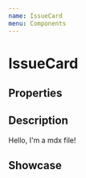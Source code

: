 ```yaml
---
name: IssueCard
menu: Components
---
```



# IssueCard

## Properties

<Props of={IssueCard} />

## Description

Hello, I'm a mdx file!

## Showcase

<Playground>
    <IssueCard
        id="TEST-123"
        summary="search for test"
        description="ready for something"
    />
</Playground>
